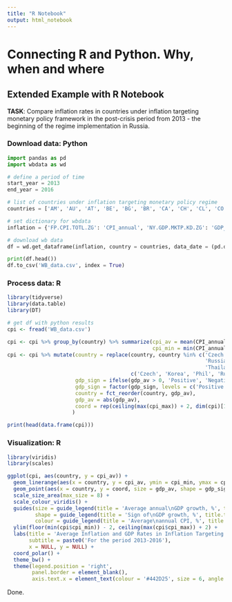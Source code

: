 ```yaml
---
title: "R Notebook"
output: html_notebook
---
```


# Connecting R and Python. Why, when and where
## Extended Example with R Notebook

**TASK**: Compare inflation rates in countries under inflation targeting monetary policy framework in the post-crisis period from 2013 - the beginning of the regime implementation in Russia.

### Download data: Python

```python
import pandas as pd
import wbdata as wd

# define a period of time
start_year = 2013
end_year = 2016

# list of countries under inflation targeting monetary policy regime
countries = ['AM', 'AU', 'AT', 'BE', 'BG', 'BR', 'CA', 'CH', 'CL', 'CO', 'CY', 'CZ', 'DE', 'DK', 'XC', 'ES', 'EE', 'FI', 'FR', 'GB', 'GR', 'HU', 'IN', 'IE', 'IS', 'IL', 'IT', 'JM', 'JP', 'KR', 'LK', 'LT', 'LU', 'LV', 'MA', 'MD', 'MX', 'MT', 'MY', 'NL', 'NO', 'NZ', 'PK', 'PE', 'PH', 'PL', 'PT', 'RO', 'RU', 'SG', 'SK', 'SI', 'SE', 'TH', 'TR', 'US', 'ZA']

# set dictionary for wbdata
inflation = {'FP.CPI.TOTL.ZG': 'CPI_annual', 'NY.GDP.MKTP.KD.ZG': 'GDP_annual'}

# download wb data
df = wd.get_dataframe(inflation, country = countries, data_date = (pd.datetime(start_year, 1, 1), pd.datetime(end_year, 1, 1)))

print(df.head())
df.to_csv('WB_data.csv', index = True)
```

### Process data: R
```r
library(tidyverse)
library(data.table)
library(DT)

# get df with python results
cpi <- fread('WB_data.csv')

cpi <- cpi %>% group_by(country) %>% summarize(cpi_av = mean(CPI_annual), cpi_max = max(CPI_annual),
                                               cpi_min = min(CPI_annual), gdp_av = mean(GDP_annual)) %>% ungroup
cpi <- cpi %>% mutate(country = replace(country, country %in% c('Czech Republic', 'Korea, Rep.', 'Philippines',
                                                                'Russian Federation', 'Singapore', 'Switzerland',
                                                                'Thailand', 'United Kingdom', 'United States'),
                                        c('Czech', 'Korea', 'Phil', 'Russia', 'Singap', 'Switz', 'Thai', 'UK', 'US')),
                      gdp_sign = ifelse(gdp_av > 0, 'Positive', 'Negative'),
                      gdp_sign = factor(gdp_sign, levels = c('Positive', 'Negative')),
                      country = fct_reorder(country, gdp_av),
                      gdp_av = abs(gdp_av),
                      coord = rep(ceiling(max(cpi_max)) + 2, dim(cpi)[1])
                     )

print(head(data.frame(cpi)))
```

### Visualization: R
```r
library(viridis)
library(scales)

ggplot(cpi, aes(country, y = cpi_av)) +
  geom_linerange(aes(x = country, y = cpi_av, ymin = cpi_min, ymax = cpi_max, colour = cpi_av), size = 1.8, alpha = 0.9) + 
  geom_point(aes(x = country, y = coord, size = gdp_av, shape = gdp_sign), alpha = 0.5) +
  scale_size_area(max_size = 8) +
  scale_colour_viridis() +
  guides(size = guide_legend(title = 'Average annual\nGDP growth, %', title.theme = element_text(size = 7, angle = 0)),
         shape = guide_legend(title = 'Sign of\nGDP growth, %', title.theme = element_text(size = 7, angle = 0)),
         colour = guide_legend(title = 'Average\nannual CPI, %', title.theme = element_text(size = 7, angle = 0))) +
  ylim(floor(min(cpi$cpi_min)) - 2, ceiling(max(cpi$cpi_max)) + 2) +
  labs(title = 'Average Inflation and GDP Rates in Inflation Targeting Countries',
       subtitle = paste0('For the period 2013-2016'),
       x = NULL, y = NULL) +
  coord_polar() +
  theme_bw() +
  theme(legend.position = 'right',
        panel.border = element_blank(),
        axis.text.x = element_text(colour = '#442D25', size = 6, angle = 21, vjust = 1))

```
Done.
